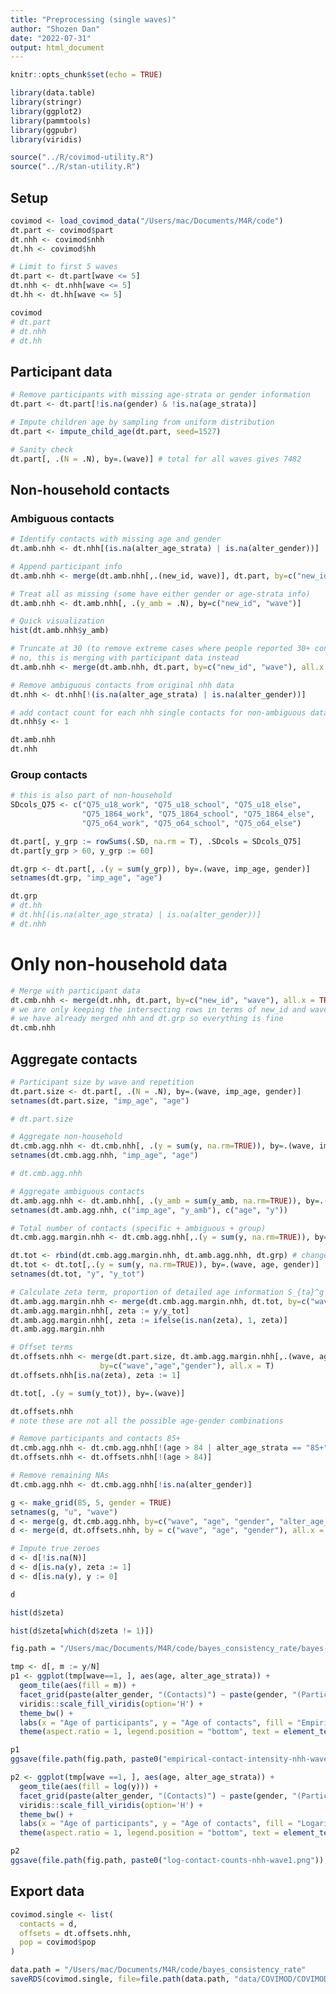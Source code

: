 ```yaml
---
title: "Preprocessing (single waves)"
author: "Shozen Dan"
date: "2022-07-31"
output: html_document
---
```


```r
knitr::opts_chunk$set(echo = TRUE)
```

```r
library(data.table)
library(stringr)
library(ggplot2)
library(pammtools)
library(ggpubr)
library(viridis)

source("../R/covimod-utility.R")
source("../R/stan-utility.R")
```

## Setup
```r
covimod <- load_covimod_data("/Users/mac/Documents/M4R/code")
dt.part <- covimod$part
dt.nhh <- covimod$nhh
dt.hh <- covimod$hh

# Limit to first 5 waves
dt.part <- dt.part[wave <= 5]
dt.nhh <- dt.nhh[wave <= 5]
dt.hh <- dt.hh[wave <= 5]
```

```r
covimod
# dt.part
# dt.nhh
# dt.hh
```

## Participant data
```r
# Remove participants with missing age-strata or gender information
dt.part <- dt.part[!is.na(gender) & !is.na(age_strata)]

# Impute children age by sampling from uniform distribution
dt.part <- impute_child_age(dt.part, seed=1527)

# Sanity check
dt.part[, .(N = .N), by=.(wave)] # total for all waves gives 7482
```

## Non-household contacts
### Ambiguous contacts
```r
# Identify contacts with missing age and gender
dt.amb.nhh <- dt.nhh[(is.na(alter_age_strata) | is.na(alter_gender))]

# Append participant info
dt.amb.nhh <- merge(dt.amb.nhh[,.(new_id, wave)], dt.part, by=c("new_id", "wave"), all.x = TRUE)

# Treat all as missing (some have either gender or age-strata info)
dt.amb.nhh <- dt.amb.nhh[, .(y_amb = .N), by=c("new_id", "wave")]

# Quick visualization
hist(dt.amb.nhh$y_amb)
```

```r
# Truncate at 30 (to remove extreme cases where people reported 30+ contacts)
# no, this is merging with participant data instead
dt.amb.nhh <- merge(dt.amb.nhh, dt.part, by=c("new_id", "wave"), all.x = TRUE)

# Remove ambiguous contacts from original nhh data
dt.nhh <- dt.nhh[!(is.na(alter_age_strata) | is.na(alter_gender))]

# add contact count for each nhh single contacts for non-ambiguous data
dt.nhh$y <- 1
```


```r
dt.amb.nhh
dt.nhh
```


### Group contacts
```r
# this is also part of non-household
SDcols_Q75 <- c("Q75_u18_work", "Q75_u18_school", "Q75_u18_else", 
                "Q75_1864_work", "Q75_1864_school", "Q75_1864_else",
                "Q75_o64_work", "Q75_o64_school", "Q75_o64_else")

dt.part[, y_grp := rowSums(.SD, na.rm = T), .SDcols = SDcols_Q75]
dt.part[y_grp > 60, y_grp := 60]

dt.grp <- dt.part[, .(y = sum(y_grp)), by=.(wave, imp_age, gender)]
setnames(dt.grp, "imp_age", "age")
```

```r
dt.grp
# dt.hh
# dt.hh[(is.na(alter_age_strata) | is.na(alter_gender))]
# dt.nhh
```


# Only non-household data
```r
# Merge with participant data
dt.cmb.nhh <- merge(dt.nhh, dt.part, by=c("new_id", "wave"), all.x = TRUE)
# we are only keeping the intersecting rows in terms of new_id and wave, right?
# we have already merged nhh and dt.grp so everything is fine
dt.cmb.nhh
```

## Aggregate contacts
```r
# Participant size by wave and repetition
dt.part.size <- dt.part[, .(N = .N), by=.(wave, imp_age, gender)]
setnames(dt.part.size, "imp_age", "age")

# dt.part.size

# Aggregate non-household
dt.cmb.agg.nhh <- dt.cmb.nhh[, .(y = sum(y, na.rm=TRUE)), by=.(wave, imp_age, gender, alter_age_strata, alter_gender)]
setnames(dt.cmb.agg.nhh, "imp_age", "age")

# dt.cmb.agg.nhh

# Aggregate ambiguous contacts
dt.amb.agg.nhh <- dt.amb.nhh[, .(y_amb = sum(y_amb, na.rm=TRUE)), by=.(wave, imp_age, gender)]
setnames(dt.amb.agg.nhh, c("imp_age", "y_amb"), c("age", "y"))

# Total number of contacts (specific + ambiguous + group)
dt.cmb.agg.margin.nhh <- dt.cmb.agg.nhh[,.(y = sum(y, na.rm=TRUE)), by=.(wave, age, gender)]

dt.tot <- rbind(dt.cmb.agg.margin.nhh, dt.amb.agg.nhh, dt.grp) # change dt.grp to only be the nhh contacts? ask about the else categ.
dt.tot <- dt.tot[,.(y = sum(y, na.rm=TRUE)), by=.(wave, age, gender)]
setnames(dt.tot, "y", "y_tot")

# Calculate zeta term, proportion of detailed age information S_{ta}^g
dt.amb.agg.margin.nhh <- merge(dt.cmb.agg.margin.nhh, dt.tot, by=c("wave", "age","gender"), all.x=TRUE)
dt.amb.agg.margin.nhh[, zeta := y/y_tot]
dt.amb.agg.margin.nhh[, zeta := ifelse(is.nan(zeta), 1, zeta)]
dt.amb.agg.margin.nhh
```

```r
# Offset terms
dt.offsets.nhh <- merge(dt.part.size, dt.amb.agg.margin.nhh[,.(wave, age, gender, zeta)], 
                    by=c("wave","age","gender"), all.x = T)
dt.offsets.nhh[is.na(zeta), zeta := 1]

dt.tot[, .(y = sum(y_tot)), by=.(wave)]
```

```r
dt.offsets.nhh
# note these are not all the possible age-gender combinations
```


```r
# Remove participants and contacts 85+
dt.cmb.agg.nhh <- dt.cmb.agg.nhh[!(age > 84 | alter_age_strata == "85+")]
dt.offsets.nhh <- dt.offsets.nhh[!(age > 84)]

# Remove remaining NAs
dt.cmb.agg.nhh <- dt.cmb.agg.nhh[!is.na(alter_gender)]

g <- make_grid(85, 5, gender = TRUE)
setnames(g, "u", "wave")
d <- merge(g, dt.cmb.agg.nhh, by=c("wave", "age", "gender", "alter_age_strata", "alter_gender"), all.x = TRUE)
d <- merge(d, dt.offsets.nhh, by = c("wave", "age", "gender"), all.x = TRUE)

# Impute true zeroes
d <- d[!is.na(N)]
d <- d[is.na(y), zeta := 1]
d <- d[is.na(y), y := 0]
```

```r
d
```


```r
hist(d$zeta)
```


```r
hist(d$zeta[which(d$zeta != 1)])
```


```r
fig.path = "/Users/mac/Documents/M4R/code/bayes_consistency_rate/bayes-rate-consistency-selena/notebooks/COVIMOD-preprocessing_files/figure-html"

tmp <- d[, m := y/N]
p1 <- ggplot(tmp[wave==1, ], aes(age, alter_age_strata)) + 
  geom_tile(aes(fill = m)) + 
  facet_grid(paste(alter_gender, "(Contacts)") ~ paste(gender, "(Participants)")) + 
  viridis::scale_fill_viridis(option='H') +
  theme_bw() + 
  labs(x = "Age of participants", y = "Age of contacts", fill = "Empirical contact intensity") +
  theme(aspect.ratio = 1, legend.position = "bottom", text = element_text(size=20))

p1
ggsave(file.path(fig.path, paste0("empirical-contact-intensity-nhh-wave1.png")), plot = p1, height = 20, width = 20, limitsize = FALSE)
```
```r
p2 <- ggplot(tmp[wave ==1, ], aes(age, alter_age_strata)) + 
  geom_tile(aes(fill = log(y))) + 
  facet_grid(paste(alter_gender, "(Contacts)") ~ paste(gender, "(Participants)")) + 
  viridis::scale_fill_viridis(option='H') +
  theme_bw() + 
  labs(x = "Age of participants", y = "Age of contacts", fill = "Logarithm of contact counts") +
  theme(aspect.ratio = 1, legend.position = "bottom", text = element_text(size=20))

p2
ggsave(file.path(fig.path, paste0("log-contact-counts-nhh-wave1.png")), plot = p2, height = 20, width = 20, limitsize = FALSE)
```

## Export data
```r
covimod.single <- list(
  contacts = d,
  offsets = dt.offsets.nhh,
  pop = covimod$pop
)

data.path = "/Users/mac/Documents/M4R/code/bayes_consistency_rate"
saveRDS(covimod.single, file=file.path(data.path, "data/COVIMOD/COVIMOD-single-nhh.rds"))
```


